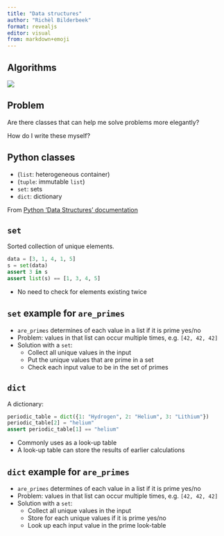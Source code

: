```yaml
---
title: "Data structures"
author: "Richèl Bilderbeek"
format: revealjs
editor: visual
from: markdown+emoji
---
```


## Algorithms

![](programming_formalism_course.png)

## Problem

Are there classes that can help me solve problems more elegantly?

How do I write these myself?

## Python classes

 * (`list`: heterogeneous container)
 * (`tuple`: immutable `list`)
 * `set`: sets
 * `dict`: dictionary

From [Python 'Data Structures' documentation](https://docs.python.org/3/tutorial/datastructures.html)

## `set`

Sorted collection of unique elements.

```python
data = [3, 1, 4, 1, 5]
s = set(data)
assert 3 in s
assert list(s) == [1, 3, 4, 5]
```

 * No need to check for elements existing twice

## `set` example for `are_primes`

 * `are_primes` determines of each value in a list if it is prime yes/no
 * Problem: values in that list can occur multiple times, e.g. `[42, 42, 42]`
 * Solution with a `set`:
   * Collect all unique values in the input
   * Put the unique values that are prime in a set
   * Check each input value to be in the set of primes

## `dict`

A dictionary:

```python
periodic_table = dict({1: "Hydrogen", 2: "Helium", 3: "Lithium"})
periodic_table[2] = "helium"
assert periodic_table[1] == "helium"
```

 * Commonly uses as a look-up table
 * A look-up table can store the results of earlier calculations

## `dict` example for `are_primes`

 * `are_primes` determines of each value in a list if it is prime yes/no
 * Problem: values in that list can occur multiple times, e.g. `[42, 42, 42]`
 * Solution with a `set`:
   * Collect all unique values in the input
   * Store for each unique values if it is prime yes/no
   * Look up each input value in the prime look-table
 
 
 
